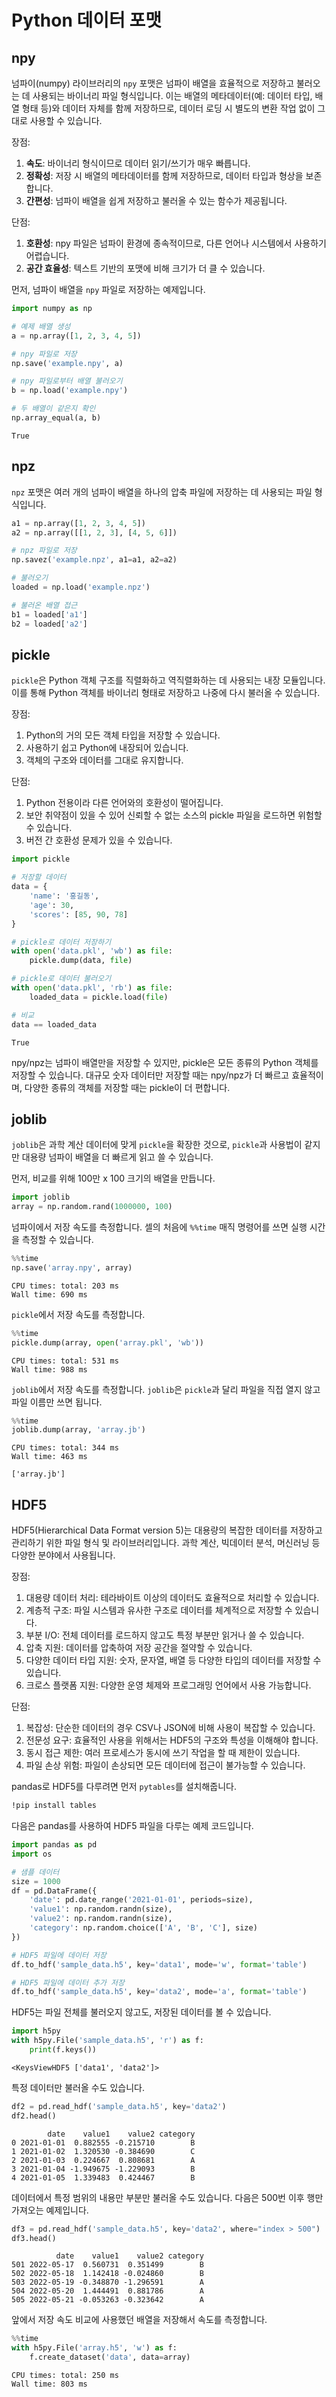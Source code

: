 

# Python 데이터 포맷

## npy

넘파이(numpy) 라이브러리의 `npy` 포맷은 넘파이 배열을 효율적으로 저장하고 불러오는 데 사용되는 바이너리 파일 형식입니다. 이는 배열의 메타데이터(예: 데이터 타입, 배열 형태 등)와 데이터 자체를 함께 저장하므로, 데이터 로딩 시 별도의 변환 작업 없이 그대로 사용할 수 있습니다.

장점:
1. **속도**: 바이너리 형식이므로 데이터 읽기/쓰기가 매우 빠릅니다.
2. **정확성**: 저장 시 배열의 메타데이터를 함께 저장하므로, 데이터 타입과 형상을 보존합니다.
3. **간편성**: 넘파이 배열을 쉽게 저장하고 불러올 수 있는 함수가 제공됩니다.

단점:
1. **호환성**: npy 파일은 넘파이 환경에 종속적이므로, 다른 언어나 시스템에서 사용하기 어렵습니다.
2. **공간 효율성**: 텍스트 기반의 포맷에 비해 크기가 더 클 수 있습니다.


먼저, 넘파이 배열을 `npy` 파일로 저장하는 예제입니다.


```python copy
import numpy as np

# 예제 배열 생성
a = np.array([1, 2, 3, 4, 5])

# npy 파일로 저장
np.save('example.npy', a)

# npy 파일로부터 배열 불러오기
b = np.load('example.npy')

# 두 배열이 같은지 확인
np.array_equal(a, b)
```

```text filename="결과"
True
```


## npz

`npz` 포맷은 여러 개의 넘파이 배열을 하나의 압축 파일에 저장하는 데 사용되는 파일 형식입니다.


```python copy
a1 = np.array([1, 2, 3, 4, 5])
a2 = np.array([[1, 2, 3], [4, 5, 6]])

# npz 파일로 저장
np.savez('example.npz', a1=a1, a2=a2)

# 불러오기
loaded = np.load('example.npz')

# 불러온 배열 접근
b1 = loaded['a1']
b2 = loaded['a2']
```


## pickle

`pickle`은 Python 객체 구조를 직렬화하고 역직렬화하는 데 사용되는 내장 모듈입니다. 이를 통해 Python 객체를 바이너리 형태로 저장하고 나중에 다시 불러올 수 있습니다.

장점:
1. Python의 거의 모든 객체 타입을 저장할 수 있습니다.
2. 사용하기 쉽고 Python에 내장되어 있습니다.
3. 객체의 구조와 데이터를 그대로 유지합니다.

단점:
1. Python 전용이라 다른 언어와의 호환성이 떨어집니다.
2. 보안 취약점이 있을 수 있어 신뢰할 수 없는 소스의 pickle 파일을 로드하면 위험할 수 있습니다.
3. 버전 간 호환성 문제가 있을 수 있습니다.


```python copy
import pickle

# 저장할 데이터
data = {
    'name': '홍길동',
    'age': 30,
    'scores': [85, 90, 78]
}

# pickle로 데이터 저장하기
with open('data.pkl', 'wb') as file:
    pickle.dump(data, file)

# pickle로 데이터 불러오기
with open('data.pkl', 'rb') as file:
    loaded_data = pickle.load(file)

# 비교
data == loaded_data
```

```text filename="결과"
True
```


npy/npz는 넘파이 배열만을 저장할 수 있지만, pickle은 모든 종류의 Python 객체를 저장할 수 있습니다.
대규모 숫자 데이터만 저장할 때는 npy/npz가 더 빠르고 효율적이며, 다양한 종류의 객체를 저장할 때는 pickle이 더 편합니다.

## joblib

`joblib`은 과학 계산 데이터에 맞게 `pickle`을 확장한 것으로, `pickle`과 사용법이 같지만 대용량 넘파이 배열을 더 빠르게 읽고 쓸 수 있습니다.

먼저, 비교를 위해 100만 x 100 크기의 배열을 만듭니다.


```python copy
import joblib
array = np.random.rand(1000000, 100)
```


넘파이에서 저장 속도를 측정합니다. 셀의 처음에 `%%time` 매직 명령어를 쓰면 실행 시간을 측정할 수 있습니다.


```python copy
%%time
np.save('array.npy', array)
```

```text filename="결과"
CPU times: total: 203 ms
Wall time: 690 ms
```


`pickle`에서 저장 속도를 측정합니다.


```python copy
%%time
pickle.dump(array, open('array.pkl', 'wb'))
```

```text filename="결과"
CPU times: total: 531 ms
Wall time: 988 ms
```


`joblib`에서 저장 속도를 측정합니다. `joblib`은 `pickle`과 달리 파일을 직접 열지 않고 파일 이름만 쓰면 됩니다.


```python copy
%%time
joblib.dump(array, 'array.jb')
```

```text filename="결과"
CPU times: total: 344 ms
Wall time: 463 ms
```

```text filename="결과"
['array.jb']
```


## HDF5

HDF5(Hierarchical Data Format version 5)는 대용량의 복잡한 데이터를 저장하고 관리하기 위한 파일 형식 및 라이브러리입니다. 과학 계산, 빅데이터 분석, 머신러닝 등 다양한 분야에서 사용됩니다.

장점:
1. 대용량 데이터 처리: 테라바이트 이상의 데이터도 효율적으로 처리할 수 있습니다.
2. 계층적 구조: 파일 시스템과 유사한 구조로 데이터를 체계적으로 저장할 수 있습니다.
3. 부분 I/O: 전체 데이터를 로드하지 않고도 특정 부분만 읽거나 쓸 수 있습니다.
4. 압축 지원: 데이터를 압축하여 저장 공간을 절약할 수 있습니다.
5. 다양한 데이터 타입 지원: 숫자, 문자열, 배열 등 다양한 타입의 데이터를 저장할 수 있습니다.
6. 크로스 플랫폼 지원: 다양한 운영 체제와 프로그래밍 언어에서 사용 가능합니다.

단점:
1. 복잡성: 단순한 데이터의 경우 CSV나 JSON에 비해 사용이 복잡할 수 있습니다.
2. 전문성 요구: 효율적인 사용을 위해서는 HDF5의 구조와 특성을 이해해야 합니다.
3. 동시 접근 제한: 여러 프로세스가 동시에 쓰기 작업을 할 때 제한이 있습니다.
4. 파일 손상 위험: 파일이 손상되면 모든 데이터에 접근이 불가능할 수 있습니다.

pandas로 HDF5를 다루려면 먼저 `pytables`를 설치해줍니다. 

```sh copy
!pip install tables
```

다음은 pandas를 사용하여 HDF5 파일을 다루는 예제 코드입니다.


```python copy
import pandas as pd
import os

# 샘플 데이터
size = 1000
df = pd.DataFrame({
    'date': pd.date_range('2021-01-01', periods=size),
    'value1': np.random.randn(size),
    'value2': np.random.randn(size),
    'category': np.random.choice(['A', 'B', 'C'], size)
})

# HDF5 파일에 데이터 저장
df.to_hdf('sample_data.h5', key='data1', mode='w', format='table')

# HDF5 파일에 데이터 추가 저장
df.to_hdf('sample_data.h5', key='data2', mode='a', format='table')

```


HDF5는 파일 전체를 불러오지 않고도, 저장된 데이터를 볼 수 있습니다.


```python copy
import h5py
with h5py.File('sample_data.h5', 'r') as f:
    print(f.keys())
```

```text filename="결과"
<KeysViewHDF5 ['data1', 'data2']>
```


특정 데이터만 불러올 수도 있습니다.


```python copy
df2 = pd.read_hdf('sample_data.h5', key='data2')
df2.head()
```

```text filename="결과"
        date    value1    value2 category
0 2021-01-01  0.882555 -0.215710        B
1 2021-01-02  1.320530 -0.384690        C
2 2021-01-03  0.224667  0.808681        A
3 2021-01-04 -1.949675 -1.229093        B
4 2021-01-05  1.339483  0.424467        B
```


데이터에서 특정 범위의 내용만 부분만 불러올 수도 있습니다. 다음은 500번 이후 행만 가져오는 예제입니다.


```python copy
df3 = pd.read_hdf('sample_data.h5', key='data2', where="index > 500")
df3.head()
```

```text filename="결과"
          date    value1    value2 category
501 2022-05-17  0.560731  0.351499        B
502 2022-05-18  1.142418 -0.024860        B
503 2022-05-19 -0.348870 -1.296591        A
504 2022-05-20  1.444491  0.881786        A
505 2022-05-21 -0.053263 -0.323642        A
```


앞에서 저장 속도 비교에 사용했던 배열을 저장해서 속도를 측정합니다.


```python copy
%%time
with h5py.File('array.h5', 'w') as f:
    f.create_dataset('data', data=array)
```

```text filename="결과"
CPU times: total: 250 ms
Wall time: 803 ms
```


